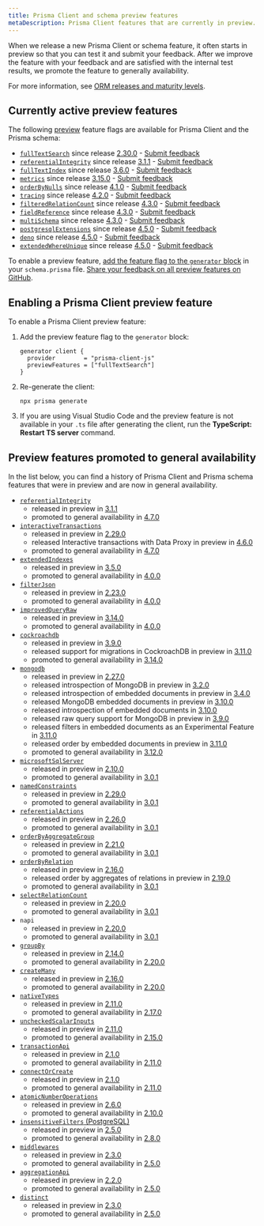 ```yaml
---
title: Prisma Client and schema preview features
metaDescription: Prisma Client features that are currently in preview.
---
```


<TopBlock>

When we release a new Prisma Client or schema feature, it often starts in preview so that you can test it and submit your feedback. After we  improve the feature with your feedback and are satisfied with the internal test results, we promote the feature to generally availability.

For more information, see [ORM releases and maturity levels](/about/prisma/releases).

</TopBlock>

## Currently active preview features

The following [preview](/about/prisma/releases#preview) feature flags are available for Prisma Client and the Prisma schema:

- [`fullTextSearch`](/concepts/components/prisma-client/full-text-search) since release [2.30.0](https://github.com/prisma/prisma/releases/tag/2.30.0) - [Submit feedback](https://github.com/prisma/prisma/issues/8877)
- [`referentialIntegrity`](/concepts/components/prisma-schema/relations/relation-mode) since release [3.1.1](https://github.com/prisma/prisma/releases/tag/3.1.1) - [Submit feedback](https://github.com/prisma/prisma/issues/9380)
- [`fullTextIndex`](/concepts/components/prisma-schema/indexes#full-text-indexes-mysql-and-mongodb) since release [3.6.0](https://github.com/prisma/prisma/releases/tag/3.6.0) - [Submit feedback](https://github.com/prisma/prisma/issues/10539)
- [`metrics`](/concepts/components/prisma-client/metrics) since release [3.15.0](https://github.com/prisma/prisma/releases/tag/3.15.0) - [Submit feedback](https://github.com/prisma/prisma/issues/13579)
- [`orderByNulls`](/concepts/components/prisma-client/filtering-and-sorting#sort-with-null-records-first-or-last) since release [4.1.0](https://github.com/prisma/prisma/releases/tag/4.1.0) - [Submit feedback](https://github.com/prisma/prisma/issues/14377)
- [`tracing`](/concepts/components/prisma-client/opentelemetry-tracing) since release [4.2.0](https://github.com/prisma/prisma/releases/tag/4.2.0) - [Submit feedback](https://github.com/prisma/prisma/issues/14640)
- [`filteredRelationCount`](/concepts/components/prisma-client/aggregation-grouping-summarizing#filter-the-relation-count) since release [4.3.0](https://github.com/prisma/prisma/releases/tag/4.3.0) - [Submit feedback](https://github.com/prisma/prisma/issues/15069)
- [`fieldReference`](/reference/api-reference/prisma-client-reference#compare-columns-in-the-same-table) since release [4.3.0](https://github.com/prisma/prisma/releases/tag/4.3.0) - [Submit feedback](https://github.com/prisma/prisma/issues/15068)
- [`multiSchema`](https://github.com/prisma/prisma/issues/1122#issuecomment-1231773471) since release [4.3.0](https://github.com/prisma/prisma/releases/tag/4.3.0) - [Submit feedback](https://github.com/prisma/prisma/issues/15077)
- [`postgresqlExtensions`](/concepts/components/prisma-schema/postgresql-extensions) since release [4.5.0](https://github.com/prisma/prisma/releases/tag/4.5.0) - [Submit feedback](https://github.com/prisma/prisma/issues/15835)
- [`deno`](/guides/deployment/deployment-guides/deploying-to-deno-deploy) since release [4.5.0](https://github.com/prisma/prisma/releases/tag/4.5.0) - [Submit feedback](https://github.com/prisma/prisma/issues/15844)
- [`extendedWhereUnique`](/reference/api-reference/prisma-client-reference#filter-on-non-unique-fields-with-userwhereuniqueinput) since release [4.5.0](https://github.com/prisma/prisma/releases/tag/4.5.0) - [Submit feedback](https://github.com/prisma/prisma/issues/15837)

To enable a preview feature, [add the feature flag to the `generator` block](#enabling-a-prisma-client-preview-feature) in your `schema.prisma` file. [Share your feedback on all preview features on GitHub](https://github.com/prisma/prisma/issues/3108).

## Enabling a Prisma Client preview feature

To enable a Prisma Client preview feature:

1. Add the preview feature flag to the `generator` block:

   ```prisma
   generator client {
     provider        = "prisma-client-js"
     previewFeatures = ["fullTextSearch"]
   }
   ```

2. Re-generate the client:

   ```terminal
   npx prisma generate
   ```

3. If you are using Visual Studio Code and the preview feature is not available in your `.ts` file after generating the client, run the **TypeScript: Restart TS server** command.

## Preview features promoted to general availability

In the list below, you can find a history of Prisma Client and Prisma schema features that were in preview and are now in general availability.

- [`referentialIntegrity`](/concepts/components/prisma-schema/relations/relation-mode)
   * released in preview in [3.1.1](https://github.com/prisma/prisma/releases/tag/3.1.1)
   * promoted to general availability in [4.7.0](https://github.com/prisma/prisma/releases/tag/4.7.0)
- [`interactiveTransactions`](/concepts/components/prisma-client/transactions#interactive-transactions)
   * released in preview in [2.29.0](https://github.com/prisma/prisma/releases/tag/2.29.0)
   * released Interactive transactions with Data Proxy in preview in [4.6.0](https://github.com/prisma/prisma/releases/tag/4.6.0)
   * promoted to general availability in [4.7.0](https://github.com/prisma/prisma/releases/tag/4.7.0)
- [`extendedIndexes`](/concepts/components/prisma-schema/indexes)
   * released in preview in [3.5.0](https://github.com/prisma/prisma/releases/tag/3.5.0)
   * promoted to general availability in [4.0.0](https://github.com/prisma/prisma/releases/tag/4.0.0)
- [`filterJson`](/concepts/components/prisma-client/working-with-fields/working-with-json-fields#filter-on-a-json-field)
   * released in preview in [2.23.0](https://github.com/prisma/prisma/releases/tag/2.23.0)
   * promoted to general availability in [4.0.0](https://github.com/prisma/prisma/releases/tag/4.0.0)
- [`improvedQueryRaw`](/concepts/components/prisma-client/raw-database-access#raw-query-type-mapping)
   * released in preview in [3.14.0](https://github.com/prisma/prisma/releases/tag/3.14.0)
   * promoted to general availability in [4.0.0](https://github.com/prisma/prisma/releases/tag/4.0.0)
- [`cockroachdb`](/concepts/database-connectors/cockroachdb)
   * released in preview in [3.9.0](https://github.com/prisma/prisma/releases/tag/3.9.0)
   * released support for migrations in CockroachDB in preview in [3.11.0](https://github.com/prisma/prisma/releases/tag/3.11.0)
   * promoted to general availability in [3.14.0](https://github.com/prisma/prisma/releases/tag/3.14.0)
- [`mongodb`](/concepts/database-connectors/mongodb)
   * released in preview in [2.27.0](https://github.com/prisma/prisma/releases/tag/2.27.0)
   * released introspection of MongoDB in preview in [3.2.0](https://github.com/prisma/prisma/releases/tag/3.2.0)
   * released introspection of embedded documents in preview in [3.4.0](https://github.com/prisma/prisma/releases/tag/3.4.0)
   * released MongoDB embedded documents in preview in [3.10.0](https://github.com/prisma/prisma/releases/tag/3.10.0)
   * released introspection of embedded documents in [3.10.0](https://github.com/prisma/prisma/releases/tag/3.10.0)
   * released raw query support for MongoDB in preview in [3.9.0](https://github.com/prisma/prisma/releases/tag/3.9.0)
   * released filters in embedded documents as an Experimental Feature in [3.11.0](https://github.com/prisma/prisma/releases/tag/3.11.0)
   * released order by embedded documents in preview in [3.11.0](https://github.com/prisma/prisma/releases/tag/3.11.0)
   * promoted to general availability in [3.12.0](https://github.com/prisma/prisma/releases/tag/3.12.0)
- [`microsoftSqlServer`](/concepts/database-connectors/sql-server)
   * released in preview in [2.10.0](https://github.com/prisma/prisma/releases/tag/2.10.0)
   * promoted to general availability in [3.0.1](https://github.com/prisma/prisma/releases/tag/3.0.1)
- [`namedConstraints`](/concepts/components/prisma-schema/names-in-underlying-database#constraint-and-index-names)
   * released in preview in [2.29.0](https://github.com/prisma/prisma/releases/tag/2.29.0)
   * promoted to general availability in [3.0.1](https://github.com/prisma/prisma/releases/tag/3.0.1)
- [`referentialActions`](/concepts/components/prisma-schema/relations/referential-actions)
   * released in preview in [2.26.0](https://github.com/prisma/prisma/releases/tag/2.26.0)
   * promoted to general availability in [3.0.1](https://github.com/prisma/prisma/releases/tag/3.0.1)
- [`orderByAggregateGroup`](/concepts/components/prisma-client/aggregation-grouping-summarizing#order-by-aggregate-group)
   * released in preview in [2.21.0](https://github.com/prisma/prisma/releases/tag/2.21.0)
   * promoted to general availability in [3.0.1](https://github.com/prisma/prisma/releases/tag/3.0.1)
- [`orderByRelation`](/concepts/components/prisma-client/filtering-and-sorting#sort-by-relation)
   * released in preview in [2.16.0](https://github.com/prisma/prisma/releases/tag/2.16.0)
   * released order by aggregates of relations in preview in [2.19.0](https://github.com/prisma/prisma/releases/tag/2.19.0)
   * promoted to general availability in [3.0.1](https://github.com/prisma/prisma/releases/tag/3.0.1)
- [`selectRelationCount`](/concepts/components/prisma-client/aggregation-grouping-summarizing#count-relations)
   * released in preview in [2.20.0](https://github.com/prisma/prisma/releases/tag/2.20.0)
   * promoted to general availability in [3.0.1](https://github.com/prisma/prisma/releases/tag/3.0.1)
- `napi`
   * released in preview in [2.20.0](https://github.com/prisma/prisma/releases/tag/2.20.0)
   * promoted to general availability in [3.0.1](https://github.com/prisma/prisma/releases/tag/3.0.1)
- [`groupBy`](/reference/api-reference/prisma-client-reference#groupby)
   * released in preview in [2.14.0](https://github.com/prisma/prisma/releases/tag/2.14.0)
   * promoted to general availability in [2.20.0](https://github.com/prisma/prisma/releases/tag/2.20.0)
- [`createMany`](/reference/api-reference/prisma-client-reference#createmany)
   * released in preview in [2.16.0](https://github.com/prisma/prisma/releases/tag/2.16.0)
   * promoted to general availability in [2.20.0](https://github.com/prisma/prisma/releases/tag/2.20.0)
- [`nativeTypes`](/concepts/components/prisma-schema/data-model#native-types-mapping)
   * released in preview in [2.11.0](https://github.com/prisma/prisma/releases/tag/2.11.0)
   * promoted to general availability in [2.17.0](https://github.com/prisma/prisma/releases/tag/2.17.0)
- [`uncheckedScalarInputs`](/concepts/components/prisma-client/relation-queries#create-a-single-record-and-multiple-related-records)
   * released in preview in [2.11.0](https://github.com/prisma/prisma/releases/tag/2.11.0)
   * promoted to general availability in [2.15.0](https://github.com/prisma/prisma/releases/tag/2.15.0)
- [`transactionApi`](/concepts/components/prisma-client/transactions#the-transaction-api)
   * released in preview in [2.1.0](https://github.com/prisma/prisma/releases/tag/2.1.0)
   * promoted to general availability in [2.11.0](https://github.com/prisma/prisma/releases/tag/2.11.0)
- [`connectOrCreate`](/reference/api-reference/prisma-client-reference#connectorcreate)
   * released in preview in [2.1.0](https://github.com/prisma/prisma/releases/tag/2.1.0)
   * promoted to general availability in [2.11.0](https://github.com/prisma/prisma/releases/tag/2.11.0)
- [`atomicNumberOperations`](/reference/api-reference/prisma-client-reference#atomic-number-operations)
   * released in preview in [2.6.0](https://github.com/prisma/prisma/releases/tag/2.6.0)
   * promoted to general availability in [2.10.0](https://github.com/prisma/prisma/releases/tag/2.10.0)
- [`insensitiveFilters` (PostgreSQL)](/concepts/components/prisma-client/filtering-and-sorting#case-insensitive-filtering)
   * released in preview in [2.5.0](https://github.com/prisma/prisma/releases/tag/2.5.0)
   * promoted to general availability in [2.8.0](https://github.com/prisma/prisma/releases/tag/2.8.0)
- [`middlewares`](/concepts/components/prisma-client/middleware)
   * released in preview in [2.3.0](https://github.com/prisma/prisma/releases/tag/2.3.0)
   * promoted to general availability in [2.5.0](https://github.com/prisma/prisma/releases/tag/2.5.0)
- [`aggregationApi`](/concepts/components/prisma-client/aggregation-grouping-summarizing#aggregate)
   * released in preview in [2.2.0](https://github.com/prisma/prisma/releases/tag/2.2.0)
   * promoted to general availability in [2.5.0](https://github.com/prisma/prisma/releases/tag/2.5.0)
- [`distinct`](/reference/api-reference/prisma-client-reference#distinct)
   * released in preview in [2.3.0](https://github.com/prisma/prisma/releases/tag/2.3.0)
   * promoted to general availability in [2.5.0](https://github.com/prisma/prisma/releases/tag/2.5.0)